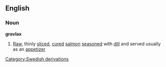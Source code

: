 ==English==
===Noun===
'''gravlax'''
#[[Raw]], thinly [[slice]]d, [[cure]]d [[salmon]] [[season]]ed with [[dill]] and served usually as an [[appetizer]]
[[Category:Swedish derivations]]
